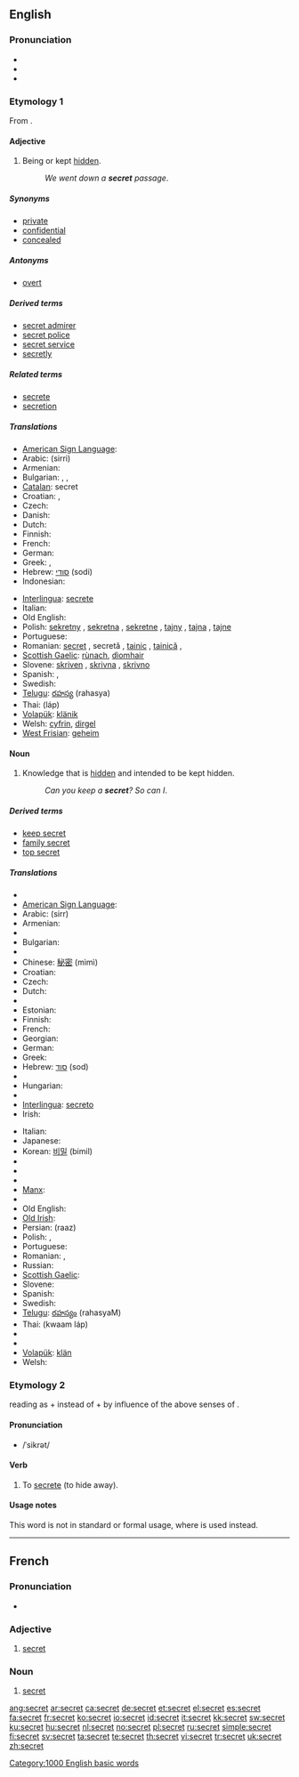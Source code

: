 ==English==
{{rank|March|whatever|reach|670|secret|showed|ancient|parts}}

===Pronunciation===
* {{IPA|/ˈsiːkɹət/}}
* {{audio|en-us-secret.ogg|Audio (US)}}
* {{hyphenation|se|cret}}

===Etymology 1===
From {{etyl|la}} {{term|secretum}}.

====Adjective====
{{en-adj}}

# Being or kept [[hidden]].
#: ''We went down a '''secret''' passage''.

=====Synonyms=====
* [[private]]
* [[confidential]]
* [[concealed]]

=====Antonyms=====
* [[overt]]

=====Derived terms=====
* [[secret admirer]]
* [[secret police]]
* [[secret service]]
* [[secretly]]

=====Related terms=====
* [[secrete]]
* [[secretion]]

=====Translations=====
{{trans-top|being or kept hidden.}}
* [[American Sign Language]]: {{tø|ase|A@Mouth-ThumbBack Contact|xs=American Sign Language}}
* Arabic: {{Arab|[[سري]]}} (sirri)
* Armenian: {{t|hy|գաղտնի|sc=Armn|tr=gaġtni}}
* Bulgarian: {{t+|bg|таен|m|tr=taen|sc=Cyrl}}, {{t+|bg|тайна|f|tr=tajna|sc=Cyrl}}, {{t+|bg|тайно|n|tr=tajno|sc=Cyrl}}
* [[Catalan]]: secret {{m}}
* Croatian: {{t-|hr|tajni|alt=tȃjnī}}, {{t-|hr|skrovit|alt=skròvit}}
* Czech: {{t-|cs|tajný|m}}
* Danish: {{t-|da|hemmelig}}
* Dutch: {{t+|nl|geheim}}
* Finnish: {{t-|fi|salainen}}
* French: {{t+|fr|secret|m}}
* German: {{t+|de|geheim}}
* Greek: {{t+|el|κρυφός|m|tr=krifos|sc=Grek}}, {{t+|el|μυστικός|m|tr=mistikos|sc=Grek}}
* Hebrew: [[סודי]] (sodi)
* Indonesian: {{t+|id|rahasia|xs=Indonesian}}
{{trans-mid}}
* [[Interlingua]]: [[secrete]]
* Italian: {{t+|it|segreto}}
* Old English: {{t-|ang|dyrne|xs=Old English}}
* Polish: [[sekretny]] {{m}}, [[sekretna]] {{m}}, [[sekretne]] {{f}}, [[tajny]] {{m}}, [[tajna]] {{f}}, [[tajne]] {{n}}
* Portuguese: {{t+|pt|secreto|m}}
* Romanian: [[secret]] {{m}}, secretă {{f}}, [[tainic]] {{m}}, [[tainică]] {{f}},
* [[Scottish Gaelic]]: [[rùnach]], [[dìomhair]]
* Slovene: [[skriven]] {{m}}, [[skrivna]] {{f}}, [[skrivno]] {{n}}
* Spanish: {{t-|es|secreto|m}}, {{t-|es|secreta|f}}
* Swedish: {{t+|sv|hemlig}}
* [[Telugu]]: [[రహస్య]] (rahasya)
* Thai: {{Thai|[[ลับ]]}} (láp)
* [[Volapük]]: [[klänik]]
* Welsh: [[cyfrin]], [[dirgel]]
* [[West Frisian]]: [[geheim]]
{{trans-bottom}}

====Noun====
{{en-noun}}

# Knowledge that is [[hidden]] and intended to be kept hidden.
#: ''Can you keep a '''secret'''? So can I''.

=====Derived terms=====
* [[keep secret]]
* [[family secret]]
* [[top secret]]

=====Translations=====
{{trans-top|knowledge that is hidden}}
* {{trreq|Albanian}}
* [[American Sign Language]]: {{tø|ase|A@Mouth-ThumbBack Contact|xs=American Sign Language}}
* Arabic: {{Arab|[[سر]]}} (sirr) {{m}}
* Armenian: {{t|hy|գաղտնիք|sc=Armn|tr=gaġtnik'}}
* {{trreq|Basque}}
* Bulgarian: {{t|bg|тайна|tr=tajna|f}}
* {{trreq|Catalan}}
* Chinese: [[秘密]] (mìmì)
* Croatian: {{t+|hr|tajna|f|alt=tȃjna}}
* Czech: {{t+|cs|tajemství|n}}
* Dutch: {{t+|nl|geheim|n}}
* {{trreq|Esperanto}}
* Estonian: {{t-|et|saladus}}
* Finnish: {{t+|fi|salaisuus}}
* French: {{t+|fr|secret|m}}
* Georgian: {{t|ka|საიდუმლო|tr=saidumlo}}
* German: {{t+|de|Geheimnis|n}}
* Greek: {{t+|el|μυστικό|n|tr=mistiko|sc=Grek}}
* Hebrew: [[סוד]] (sod) {{m}}
* {{trreq|Hindi}}
* Hungarian: {{t+|hu|titok}}
* {{trreq|Icelandic}}
* [[Interlingua]]: [[secreto]]
* Irish: {{t|ga|rún|m}}
{{trans-mid}}
* Italian: {{t+|it|segreto|m}}
* Japanese: {{t|ja|秘密|sc=Jpan|tr=[[ひみつ]], himitsu}}
* Korean: [[비밀]] (bimil)
* {{trreq|Latin}}
* {{trreq|Latvian}}
* {{trreq|Lithuanian}}
* [[Manx]]: {{t|gv|folliaght|f}}
* {{trreq|Mongolian}}
* Old English: {{t-|ang|run|f|alt=rūn|xs=Old English}}
* [[Old Irish]]: {{tø|sga|rún|f}}
* Persian: {{Arab|[[راز]]}} (raaz) {{m}}
* Polish: {{t+|pl|sekret|m}}, {{t+|pl|tajemnica|f}}
* Portuguese: {{t+|pt|segredo|m}}
* Romanian: {{t-|ro|secret|n}}, {{t-|ro|taină|f}}
* Russian: {{t+|ru|тайна|f|tr=tájna|sc=Cyrl}}
* [[Scottish Gaelic]]: {{t|gd|rùn|m}}
* Slovene: {{t+|sl|skrivnost|f}}
* Spanish: {{t-|es|secreto|m}}
* Swedish: {{t+|sv|hemlighet|c}}
* [[Telugu]]: [[రహస్యం]] (rahasyaM)
* Thai: {{Thai|[[ความลับ]]}} (kwaam láp)
* {{trreq|Turkish}}
* {{trreq|Vietnamese}}
* [[Volapük]]: [[klän]]
* Welsh: {{t-|cy|cyfrinach|xs=Welsh}}
{{trans-bottom}}

===Etymology 2===
{{back-form}} reading {{term|secreted}} as {{term|secret}} + {{term|-ed}} instead of {{term|secrete}} + {{term|-ed}} by influence of the above senses of {{term|secret}}.

====Pronunciation====
* /ˈsikrət/

====Verb====
{{en-verb}}

# To [[secrete]] (to hide away).

====Usage notes====
This word is not in standard or formal usage, where {{term|secrete}} is used instead.

[[Category:1000 English basic words]]

----

==French==

===Pronunciation===
* {{audio|Fr-secret.ogg|audio}}

===Adjective===
{{fr-adj|f=secrète}}

# [[#Adjective|secret]]

===Noun===
{{fr-noun|m}}

# [[#Noun|secret]]

[[ang:secret]]
[[ar:secret]]
[[ca:secret]]
[[de:secret]]
[[et:secret]]
[[el:secret]]
[[es:secret]]
[[fa:secret]]
[[fr:secret]]
[[ko:secret]]
[[io:secret]]
[[id:secret]]
[[it:secret]]
[[kk:secret]]
[[sw:secret]]
[[ku:secret]]
[[hu:secret]]
[[nl:secret]]
[[no:secret]]
[[pl:secret]]
[[ru:secret]]
[[simple:secret]]
[[fi:secret]]
[[sv:secret]]
[[ta:secret]]
[[te:secret]]
[[th:secret]]
[[vi:secret]]
[[tr:secret]]
[[uk:secret]]
[[zh:secret]]
